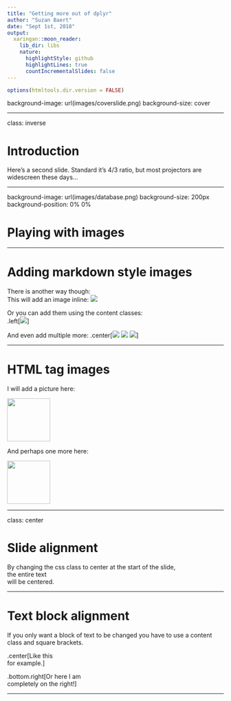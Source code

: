 ```yaml
---
title: "Getting more out of dplyr"
author: "Suzan Baert"
date: "Sept 1st, 2018"
output:
  xaringan::moon_reader:
    lib_dir: libs
    nature:
      highlightStyle: github
      highlightLines: true
      countIncrementalSlides: false
---
```


```r
options(htmltools.dir.version = FALSE)
```

background-image: url(images/coverslide.png)
background-size: cover



---

class: inverse

# Introduction

Here's a second slide. Standard it's 4/3 ratio, but most projectors are widescreen these days...


---

background-image: url(images/database.png)
background-size: 200px
background-position: 0% 0%

# Playing with images



---

# Adding markdown style images

There is another way though:  
This will add an image inline: ![](images/database_small.png)

Or you can add them using the content classes:  
.left[![](images/database_small.png)]

And even add multiple more: 
.center[![](images/database_small.png) ![](images/cloud_small.png) ![](images/graph_small.png)]


---

# HTML tag images

I will add a picture here:

<img src="https://raw.githubusercontent.com/suzanbaert/SatRdaysAmsterdam18_dplyr/master/images/coverslide.png" width="100">

And perhaps one more here:

<img src="https://raw.githubusercontent.com/suzanbaert/SatRdaysAmsterdam18_dplyr/master/images/coverslide.png" width="100">







---


class: center

# Slide alignment

By changing the css class to center at the start of the slide,  
the entire text  
will be 
centered.

---

# Text block alignment

If you only want a block of text to be changed you have to use a content class and square brackets.

.center[Like this  
for example.]

.bottom.right[Or here I am   
completely on the right!]


---


